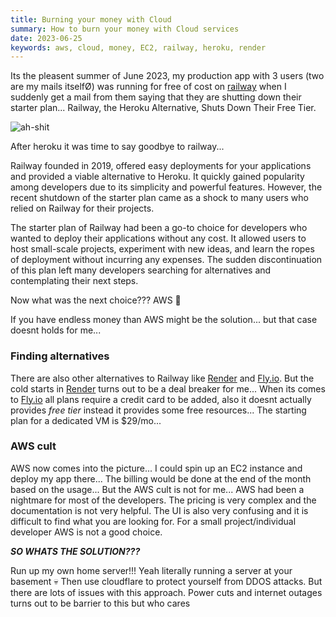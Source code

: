 ```yaml
---
title: Burning your money with Cloud
summary: How to burn your money with Cloud services
date: 2023-06-25
keywords: aws, cloud, money, EC2, railway, heroku, render
---
```


Its the pleasent summer of June 2023, my production app with 3 users (two are my mails itselfØ) was running for free of cost on [railway](https://railway.app/) when I suddenly get a mail from them saying that they are shutting down their starter plan... Railway, the Heroku Alternative, Shuts Down Their Free Tier.

![ah-shit](https://cdn.jabed.dev/ah-shit-here-we-go-again.png)

After heroku it was time to say goodbye to railway...

Railway founded in 2019, offered easy deployments for your applications and provided a viable alternative to Heroku. It quickly gained popularity among developers due to its simplicity and powerful features. However, the recent shutdown of the starter plan came as a shock to many users who relied on Railway for their projects.

The starter plan of Railway had been a go-to choice for developers who wanted to deploy their applications without any cost. It allowed users to host small-scale projects, experiment with new ideas, and learn the ropes of deployment without incurring any expenses. The sudden discontinuation of this plan left many developers searching for alternatives and contemplating their next steps.

Now what was the next choice??? AWS 🗿

If you have endless money than AWS might be the solution... but that case doesnt holds for me...

### Finding alternatives

There are also other alternatives to Railway like [Render](https://render.com/) and [Fly.io](https://fly.io/). But the cold starts in [Render](https://render.com/) turns out to be a deal breaker for me... When its comes to [Fly.io](https://fly.io/) all plans require a credit card to be added, also it doesnt actually provides _free tier_ instead it provides some free resources... The starting plan for a dedicated VM is $29/mo...

### AWS cult

AWS now comes into the picture... I could spin up an EC2 instance and deploy my app there... The billing would be done at the end of the month based on the usage... But the AWS cult is not for me... AWS had been a nightmare for most of the developers. The pricing is very complex and the documentation is not very helpful. The UI is also very confusing and it is difficult to find what you are looking for. For a small project/individual developer AWS is not a good choice.

**_SO WHATS THE SOLUTION???_**

Run up my own home server!!! Yeah literally running a server at your basement 💀 Then use cloudflare to protect yourself from DDOS attacks. But there are lots of issues with this approach. Power cuts and internet outages turns out to be barrier to this but who cares
